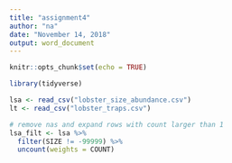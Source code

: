 ```yaml
---
title: "assignment4"
author: "na"
date: "November 14, 2018"
output: word_document
---
```


```r
knitr::opts_chunk$set(echo = TRUE)
```


```r
library(tidyverse)

lsa <- read_csv("lobster_size_abundance.csv")
lt <- read_csv("lobster_traps.csv")
```

```r

# remove nas and expand rows with count larger than 1
lsa_filt <- lsa %>%
  filter(SIZE != -99999) %>%
  uncount(weights = COUNT)

```


